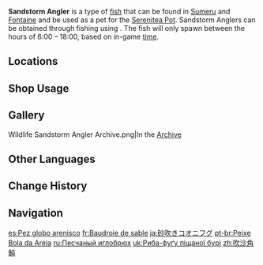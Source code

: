 {{About|the fish|the [[furnishing]]|Ornamental Sandstorm Angler}}
{{Item Infobox
|id           = 131025
|image        = Item Sandstorm Angler.png
|type         = Fish
|invCategory  = Materials
|lbFamily     = Fish
|lbGroup      = Anglers
|lbType       = Wildlife
|bait         = Sugardew Bait
|location     = Multiple locations
|quality      = 3
|description  = A medium-sized, round fish with horn-like cartilages that is used to dig underwater burrows, build shelters and drive away creatures that try to harm it.<br>This sandy-colored, plain-looking fish is an important breed. Researchers have managed to deduce the ecological characteristics of the whole pufferfish lineage from the anatomy of this species. With its immense strength and strongest horns amongst its kind, this fish acts as an "underwater workhorse." They have evolved their protective coloration as a result of long-term activities in the riverbed and the bottom of the lake, along with spending all their days with pervasive river and lake sand as companions.
|source1      = [[Fishing]]
}}
'''Sandstorm Angler''' is a type of [[fish]] that can be found in [[Sumeru]] and [[Fontaine]] and be used as a pet for the [[Serenitea Pot]]. Sandstorm Anglers can be obtained through fishing using {{Item|Sugardew Bait|20}}. The fish will only spawn between the hours of 6:00 – 18:00, based on in-game [[time]].

==Locations==
{{Main|Fishing Points}}
{{Fishing Points by Category Table|fish=1}}

==Shop Usage==
{{Shop Usage}}

==Gallery==
<gallery>
Wildlife Sandstorm Angler Archive.png|In the [[Archive]]
</gallery>

==Other Languages==
{{Other Languages
|default_hidden = 1
|en      = Sandstorm Angler
|zhs     = 吹沙角鲀
|zhs_rm  = Chuī Shā Jiǎotún
|zht     = 吹沙角魨
|zht_rm  = Chuī Shā Jiǎotún
|ja      = 砂吹きコオニフグ
|ja_rm   = Sunafuki Kooni Fugu
|ko      = 모래 폭풍 뿔복어
|ko_rm   = Morae Pokpung Ppulbok'eo
|es      = Pez globo arenisco
|fr      = Baudroie de sable
|ru      = Песчаный иглобрюх
|th      = Sandstorm Angler
|vi      = Cá Nóc Bão Cát
|de      = Sandsturm-Hornkugelfisch
|de_tl   = Sandstorm Horn Pufferfish
|id      = Sandstorm Angler
|pt      = Peixe Bola da Areia
|tr      = Kum Fırtınası Balığı
|tr_tl   = Sand Storm Fish
|it      = Pesce palla sabbioso
}}

==Change History==
{{Change History|3.0}}

==Navigation==
{{Material Navbox|type=Fishing Materials|state=collapsed}}
{{Wildlife Navbox}}

[[es:Pez globo arenisco]]
[[fr:Baudroie de sable]]
[[ja:砂吹きコオニフグ]]
[[pt-br:Peixe Bola da Areia]]
[[ru:Песчаный иглобрюх]]
[[uk:Риба-фуґу піщаної бурі]]
[[zh:吹沙角魨]]